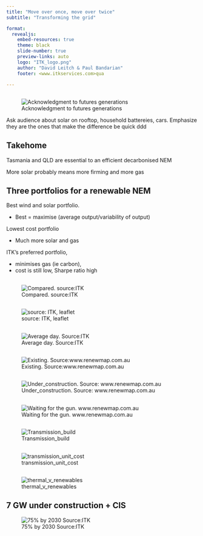 ```yaml
---
title: "Move over once, move over twice"
subtitle: "Transforming the grid"

format:
  revealjs:  
    embed-resources: true
    theme: black
    slide-number: true
    preview-links: auto
    logo: "ITK_logo.png"
    author: "David Leitch & Paul Bandarian"
    footer: <www.itkservices.com>qua

---
```




## 

![Acknowledgment to futures generations](./media/image-20240226204542960.png)


::: {.notes}
Ask audience about solar on rooftop, household battereies, cars. Emphasize they are the ones that make the difference be quick ddd
:::
## Takehome

::: {.fragment .fade-in-then-semi-out}
Tasmania and QLD are essential to an efficient decarbonised NEM
:::
::: {.fragment .fade-in-then-semi-out}
More solar probably means more firming and more gas
:::


## Three portfolios for a renewable NEM
::: {.fragment .fade-in-then-semi-out}
Best wind and solar portfolio.

- Best = maximise (average output/variability of output) 
:::
::: {.fragment .fade-in-then-semi-out}
Lowest cost portfolio

 - Much more solar and gas
::: 
::: {.fragment .fade-in-then-semi-out}
ITK's preferred portfolio, 

- minimises gas (ie carbon), 
- cost is still low, Sharpe ratio high
::: 



## 

![Compared. source:ITK](./media/image-20240229203727856.png)



## 

![source: ITK, leaflet](./media/image-20240229202230254.png)



## 

![Average day. Source:ITK](./media/image-20240229142351150.png)





## 

![Existing. Source:www.renewmap.com.au](./media/Operating_Narrow.png)

## 

![Under_construction. Source: www.renewmap.com.au](./media/Construction_Narrow.png)

## 

![Waiting for the gun. www.renewmap.com.au](./media/Development_Narrow.png)


## 

![Transmission_build](./media/image-20240226205145540.png)



## 

![transmission_unit_cost](./media/image-20240226205313236.png)


##  

![thermal_v_renewables](./media/image-20240226164750878.png)

## 7 GW under construction + CIS
![75% by 2030 Source:ITK](./media/image-20240304084810028-9502494.png)



 
